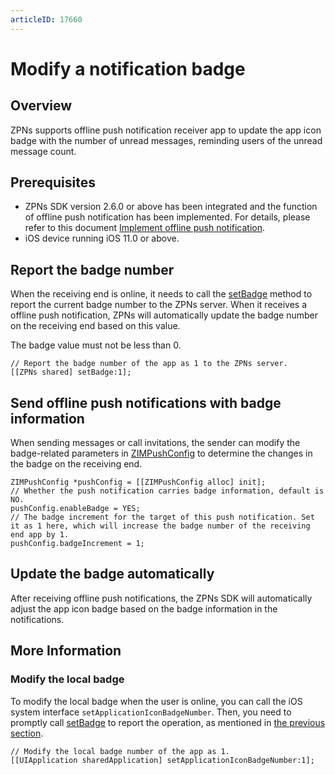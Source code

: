 ```yaml
---
articleID: 17660
---
```

# Modify a notification badge


## Overview

ZPNs supports offline push notification receiver app to update the app icon badge with the number of unread messages, reminding users of the unread message count.

## Prerequisites

- ZPNs SDK version 2.6.0 or above has been integrated and the function of offline push notification has been implemented. For details, please refer to this document [Implement offline push notification](./../Implement%20offline%20push%20notification.mdx).
- iOS device running iOS 11.0 or above.

## Report the badge number

When the receiving end is online, it needs to call the [setBadge](@setBadge) method to report the current badge number to the ZPNs server. When it receives a offline push notification, ZPNs will automatically update the badge number on the receiving end based on this value.

<Note title="Note">
The badge value must not be less than 0.
</Note>

```objc
// Report the badge number of the app as 1 to the ZPNs server.
[[ZPNs shared] setBadge:1];
```

## Send offline push notifications with badge information

When sending messages or call invitations, the sender can modify the badge-related parameters in [ZIMPushConfig](@-ZIMPushConfig) to determine the changes in the badge on the receiving end.

```objc
ZIMPushConfig *pushConfig = [[ZIMPushConfig alloc] init];
// Whether the push notification carries badge information, default is NO.
pushConfig.enableBadge = YES;
// The badge increment for the target of this push notification. Set it as 1 here, which will increase the badge number of the receiving end app by 1.
pushConfig.badgeIncrement = 1;
```

## Update the badge automatically

After receiving offline push notifications, the ZPNs SDK will automatically adjust the app icon badge based on the badge information in the notifications.

## More Information

### Modify the local badge

To modify the local badge when the user is online, you can call the iOS system interface `setApplicationIconBadgeNumber`. Then, you need to promptly call [setBadge](@setBadge) to report the operation, as mentioned in [the previous section](#update-the-badge-automatically).

```objc
// Modify the local badge number of the app as 1.
[[UIApplication sharedApplication] setApplicationIconBadgeNumber:1];
```
